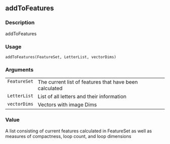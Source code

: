 
## addToFeatures {.unnumbered}


### Description

addToFeatures



### Usage

<pre><code class='language-R'>addToFeatures(FeatureSet, LetterList, vectorDims)
</code></pre>


### Arguments

<table>
<tr><td style = "white-space: nowrap; font-family: monospace; vertical-align: top"><code id="FeatureSet">FeatureSet</code></td>
<td>
The current list of features that have been calculated
</td></tr>
<tr><td style = "white-space: nowrap; font-family: monospace; vertical-align: top"><code id="LetterList">LetterList</code></td>
<td>
List of all letters and their information
</td></tr>
<tr><td style = "white-space: nowrap; font-family: monospace; vertical-align: top"><code id="vectorDims">vectorDims</code></td>
<td>
Vectors with image Dims
</td></tr>
</table>


### Value

A list consisting of current features calculated in FeatureSet as well as measures of compactness, loop count, and loop dimensions


